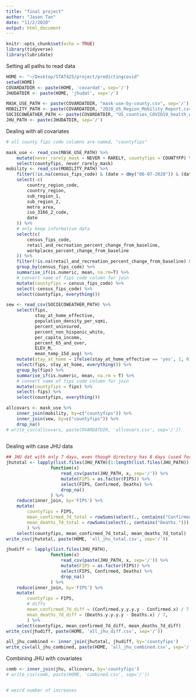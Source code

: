 ```yaml
---
title: "final project"
author: "Jason Tan"
date: "11/2/2020"
output: html_document
---
```


```r
knitr::opts_chunk$set(echo = TRUE)
library(tidyverse)
library(lubridate)
```

Setting all paths to read data

```r
HOME <- "~/Desktop/STAT425/project/predictingcovid"
setwd(HOME)
COVARDATDIR <- paste(HOME, 'covardat', sep='/')
JHUDATDIR <- paste(HOME, 'jhudat', sep='/')

MASK_USE_PATH <- paste(COVARDATDIR, "mask-use-by-county.csv", sep='/')
MOBILITY_PATH <- paste(COVARDATDIR, "2020_US_Region_Mobility_Report.csv", sep='/')
SOCIECOWEATHER_PATH <- paste(COVARDATDIR, "US_counties_COVID19_health_weather_data_julyonly.csv", sep='/') # already filtered for july 15-26
JHU_PATH <- paste(JHUDATDIR, sep='/')
```

Dealing with all covariates

```r
# all county fips code columns are named, "countyfips"

mask_use <- read_csv(MASK_USE_PATH) %>% 
    mutate(never_rarely_mask = NEVER + RARELY, countyfips = COUNTYFP) %>%  # also converted name of fips code column for join
    select(countyfips, never_rarely_mask)
mobility <- read_csv(MOBILITY_PATH) %>% 
    filter(!is.na(census_fips_code) & (date > dmy("06-07-2020")) & (date < dmy("20-07-2020"))) %>% 
    select(-c(
        country_region_code,
        country_region,
        sub_region_1,
        sub_region_2,
        metro_area,
        iso_3166_2_code,
        date
    )) %>% 
    # only keep informative data
    select(c(
        census_fips_code,
        retail_and_recreation_percent_change_from_baseline,
        workplaces_percent_change_from_baseline
    )) %>% 
    filter(!is.na(retail_and_recreation_percent_change_from_baseline) & !is.na(workplaces_percent_change_from_baseline)) %>%  # can modify which mobility indicators to use later
    group_by(census_fips_code) %>% 
    summarise_if(is.numeric, mean, na.rm=T) %>% 
    # convert name of fips code column for join
    mutate(countyfips = census_fips_code) %>% 
    select(-census_fips_code) %>% 
    select(countyfips, everything())

sew <- read_csv(SOCIECOWEATHER_PATH) %>% 
    select(fips, 
           stay_at_home_effective,
           population_density_per_sqmi,
           percent_uninsured,
           percent_non_hispanic_white,
           per_capita_income,
           percent_65_and_over,
           ELEV_M,
           mean_temp_15d_avg) %>% 
    mutate(stay_at_home = ifelse(stay_at_home_effective == 'yes', 1, 0)) %>% 
    select(fips, stay_at_home, everything()) %>% 
    group_by(fips) %>% 
    summarise_if(is.numeric, mean, na.rm = T) %>% 
    # convert name of fips code column for join
    mutate(countyfips = fips) %>% 
    select(-fips) %>% 
    select(countyfips, everything())

allcovars <- mask_use %>% 
    inner_join(mobility, by=c("countyfips")) %>% 
    inner_join(sew, by=c("countyfips")) %>% 
    drop_na()
# write_csv(allcovars, paste(OVARDATDIR, 'allcovars.csv', sep='/'))
    
```

Dealing with case JHU data

```r
## JHU dat with only 7 days, even though directory has 8 days (used for computing differences)
jhutotal <- lapply(list.files(JHU_PATH)[1:length(list.files(JHU_PATH)) - 1], 
                 function(x) 
                     read_csv(paste(JHU_PATH, x, sep='/')) %>% 
                     mutate(FIPS = as.factor(FIPS)) %>% 
                     select(FIPS, Confirmed, Deaths) %>% 
                     drop_na()
                 ) %>% 
    reduce(inner_join, by='FIPS') %>% 
    mutate(
        countyfips = FIPS,
        mean_confirmed_7d_total = rowSums(select(., contains("Confirmed."))) / 7, 
        mean_deaths_7d_total = rowSums(select(., contains("Deaths."))) / 7
        ) %>% 
    select(countyfips, mean_confirmed_7d_total, mean_deaths_7d_total)
write_csv(jhutotal, paste(HOME, 'all_jhu_total.csv', sep='/'))
```

```r
jhudiff <- lapply(list.files(JHU_PATH), 
                 function(x) 
                     read_csv(paste(JHU_PATH, x, sep='/')) %>% 
                     mutate(FIPS = as.factor(FIPS)) %>% 
                     select(FIPS, Confirmed, Deaths) %>% 
                     drop_na()
                 ) %>% 
    reduce(inner_join, by='FIPS') %>% 
    mutate(
        countyfips = FIPS,
        # diffs
        mean_confirmed_7d_diff = (Confirmed.y.y.y.y - Confirmed.x) / 7,
        mean_deaths_7d_diff = (Deaths.y.y.y.y - Deaths.x) / 7,
        ) %>%
    select(countyfips, mean_confirmed_7d_diff, mean_deaths_7d_diff)
write_csv(jhudiff, paste(HOME, 'all_jhu_diff.csv', sep='/'))
```

```r
all_jhu_combined <- inner_join(jhutotal, jhudiff, by='countyfips')
write_csv(all_jhu_combined, paste(HOME, 'all_jhu_combined.csv', sep='/'))
```


Combining JHU with covariates

```r
comb <- inner_join(jhu, allcovars, by='countyfips')
# write_csv(comb, paste(HOME, 'combined.csv', sep='/'))


# weird number of increases

```


